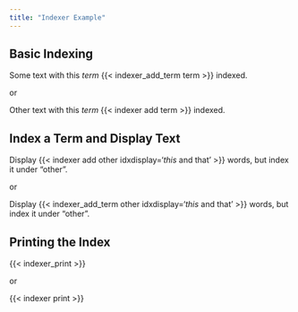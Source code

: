 ```yaml
---
title: "Indexer Example"
---
```


## Basic Indexing

Some text with this *term* {{< indexer_add_term term >}} indexed.

or

Other text with this *term* {{< indexer add term >}} indexed.

## Index a Term and Display Text

Display {{< indexer add other idxdisplay='*this* and that' >}} words, but index it under "other".

or

Display {{< indexer_add_term other idxdisplay='*this* and that' >}} words, but index it under "other".

## Printing the Index

{{< indexer_print >}}

or

{{< indexer print >}}
